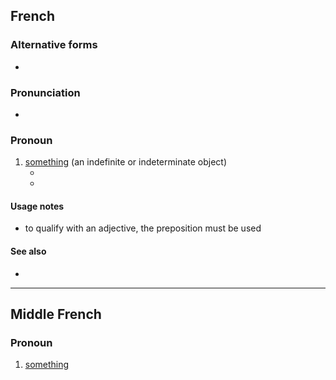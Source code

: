 ==French==

===Alternative forms===
* {{q|abbreviation}} {{l|fr|qqch}}

===Pronunciation===
* {{fr-IPA}}

===Pronoun===
{{fr-pron|pl=quelques choses}}

# [[something]] (an indefinite or indeterminate object)
#* {{quote-book|fr|title=Dracula|passage=Elle sourit et dit '''quelque chose''' à un homme en manches de chemise qui l’avait suivie.|type=translation|translation=She smiled and said '''something''' to a man in shirtsleeves, who had followed her.}}
#* {{quote-book|fr|title=Dracula|passage=Ensuite, j’ai le vague souvenir de '''quelque chose''' de long et de sombre, avec des yeux flamboyants, juste comme nous l’avons vu l’autre soir dans le soleil couchant, tandis que j’avais l’impression d’être entourée de douceur et d’amertume tout ensemble.|type=translation|translation=Then I have a vague memory of '''something''' long and dark, with flashing eyes, just like we saw the other evening in the setting sun, while I had the impression of being surrounded by sweetness and bitterness all together.}}

====Usage notes====
* to qualify with an adjective, the preposition {{l|fr|de}} must be used
*: {{ux|fr|quelque chose de bizarre|something bizarre}}

====See also====
* {{l|fr|quelqu'un}}

----

==Middle French==

===Pronoun===
{{head|frm|pronoun|head=[[quelque]] [[chose]]}}

# [[something]]